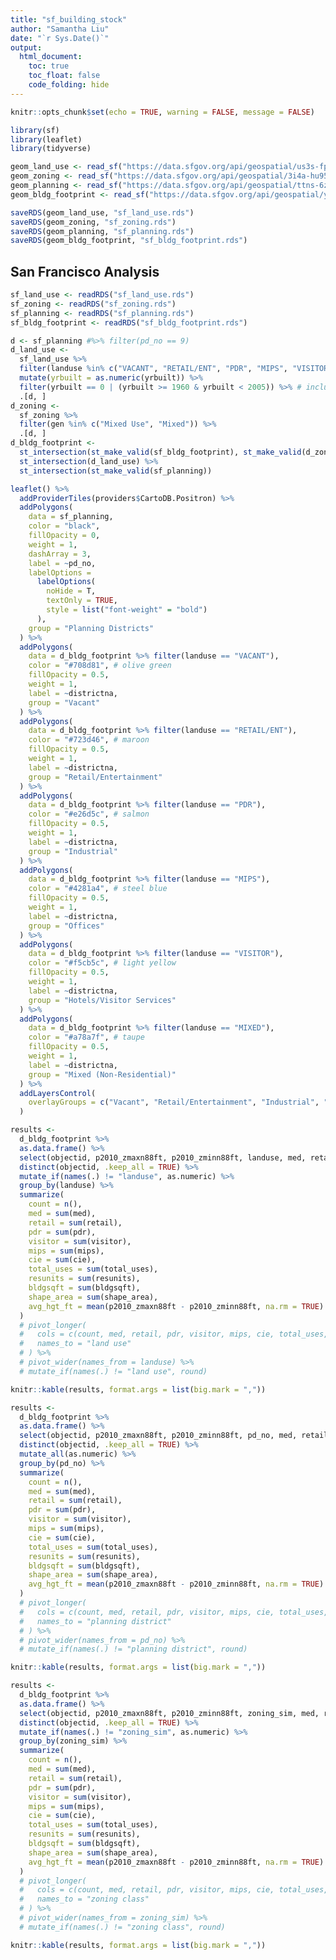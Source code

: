 ```yaml
---
title: "sf_building_stock"
author: "Samantha Liu"
date: "`r Sys.Date()`"
output: 
  html_document:
    toc: true
    toc_float: false
    code_folding: hide
---
```


```r
knitr::opts_chunk$set(echo = TRUE, warning = FALSE, message = FALSE)

library(sf)
library(leaflet)
library(tidyverse)
```

```r
geom_land_use <- read_sf("https://data.sfgov.org/api/geospatial/us3s-fp9q?method=export&format=GeoJSON")
geom_zoning <- read_sf("https://data.sfgov.org/api/geospatial/3i4a-hu95?method=export&format=GeoJSON")
geom_planning <- read_sf("https://data.sfgov.org/api/geospatial/ttns-6zj3?method=export&format=GeoJSON")
geom_bldg_footprint <- read_sf("https://data.sfgov.org/api/geospatial/ynuv-fyni?method=export&format=GeoJSON")

saveRDS(geom_land_use, "sf_land_use.rds")
saveRDS(geom_zoning, "sf_zoning.rds")
saveRDS(geom_planning, "sf_planning.rds")
saveRDS(geom_bldg_footprint, "sf_bldg_footprint.rds")
```

## San Francisco Analysis
```r
sf_land_use <- readRDS("sf_land_use.rds")
sf_zoning <- readRDS("sf_zoning.rds")
sf_planning <- readRDS("sf_planning.rds")
sf_bldg_footprint <- readRDS("sf_bldg_footprint.rds")
```

```r
d <- sf_planning #%>% filter(pd_no == 9)
d_land_use <- 
  sf_land_use %>% 
  filter(landuse %in% c("VACANT", "RETAIL/ENT", "PDR", "MIPS", "VISITOR", "MIXED")) %>% 
  mutate(yrbuilt = as.numeric(yrbuilt)) %>% 
  filter(yrbuilt == 0 | (yrbuilt >= 1960 & yrbuilt < 2005)) %>% # including unknown data
  .[d, ]
d_zoning <- 
  sf_zoning %>% 
  filter(gen %in% c("Mixed Use", "Mixed")) %>% 
  .[d, ]
d_bldg_footprint <- 
  st_intersection(st_make_valid(sf_bldg_footprint), st_make_valid(d_zoning)) %>% 
  st_intersection(d_land_use) %>% 
  st_intersection(st_make_valid(sf_planning))
```

```r
leaflet() %>% 
  addProviderTiles(providers$CartoDB.Positron) %>%
  addPolygons(
    data = sf_planning,
    color = "black",
    fillOpacity = 0,
    weight = 1,
    dashArray = 3,
    label = ~pd_no,
    labelOptions = 
      labelOptions(
        noHide = T, 
        textOnly = TRUE, 
        style = list("font-weight" = "bold")
      ),
    group = "Planning Districts"
  ) %>%
  addPolygons(
    data = d_bldg_footprint %>% filter(landuse == "VACANT"),
    color = "#708d81", # olive green
    fillOpacity = 0.5,
    weight = 1,
    label = ~districtna,
    group = "Vacant"
  ) %>%
  addPolygons(
    data = d_bldg_footprint %>% filter(landuse == "RETAIL/ENT"),
    color = "#723d46", # maroon
    fillOpacity = 0.5,
    weight = 1,
    label = ~districtna,
    group = "Retail/Entertainment"
  ) %>%
  addPolygons(
    data = d_bldg_footprint %>% filter(landuse == "PDR"),
    color = "#e26d5c", # salmon
    fillOpacity = 0.5,
    weight = 1,
    label = ~districtna,
    group = "Industrial"
  ) %>%
  addPolygons(
    data = d_bldg_footprint %>% filter(landuse == "MIPS"),
    color = "#4281a4", # steel blue
    fillOpacity = 0.5,
    weight = 1,
    label = ~districtna,
    group = "Offices"
  ) %>%
  addPolygons(
    data = d_bldg_footprint %>% filter(landuse == "VISITOR"),
    color = "#f5cb5c", # light yellow
    fillOpacity = 0.5,
    weight = 1,
    label = ~districtna,
    group = "Hotels/Visitor Services"
  ) %>%
  addPolygons(
    data = d_bldg_footprint %>% filter(landuse == "MIXED"),
    color = "#a78a7f", # taupe
    fillOpacity = 0.5,
    weight = 1,
    label = ~districtna,
    group = "Mixed (Non-Residential)"
  ) %>%
  addLayersControl(
    overlayGroups = c("Vacant", "Retail/Entertainment", "Industrial", "Offices", "Hotels/Visitor Services", "Mixed (Non-Residential)", "Planning Districts")
  )

```

```r
results <- 
  d_bldg_footprint %>% 
  as.data.frame() %>% 
  select(objectid, p2010_zmaxn88ft, p2010_zminn88ft, landuse, med, retail, pdr, visitor, mips, cie, total_uses, resunits, bldgsqft, shape_area) %>% 
  distinct(objectid, .keep_all = TRUE) %>% 
  mutate_if(names(.) != "landuse", as.numeric) %>% 
  group_by(landuse) %>% 
  summarize(
    count = n(),
    med = sum(med),
    retail = sum(retail),
    pdr = sum(pdr),
    visitor = sum(visitor),
    mips = sum(mips),
    cie = sum(cie),
    total_uses = sum(total_uses),
    resunits = sum(resunits),
    bldgsqft = sum(bldgsqft),
    shape_area = sum(shape_area),
    avg_hgt_ft = mean(p2010_zmaxn88ft - p2010_zminn88ft, na.rm = TRUE)
  ) 
  # pivot_longer(
  #   cols = c(count, med, retail, pdr, visitor, mips, cie, total_uses, resunits, bldgsqft, shape_area, avg_hgt_ft),
  #   names_to = "land use"
  # ) %>% 
  # pivot_wider(names_from = landuse) %>% 
  # mutate_if(names(.) != "land use", round)

knitr::kable(results, format.args = list(big.mark = ","))
```
```r
results <- 
  d_bldg_footprint %>% 
  as.data.frame() %>% 
  select(objectid, p2010_zmaxn88ft, p2010_zminn88ft, pd_no, med, retail, pdr, visitor, mips, cie, total_uses, resunits, bldgsqft, shape_area) %>% 
  distinct(objectid, .keep_all = TRUE) %>% 
  mutate_all(as.numeric) %>% 
  group_by(pd_no) %>% 
  summarize(
    count = n(),
    med = sum(med),
    retail = sum(retail),
    pdr = sum(pdr),
    visitor = sum(visitor),
    mips = sum(mips),
    cie = sum(cie),
    total_uses = sum(total_uses),
    resunits = sum(resunits),
    bldgsqft = sum(bldgsqft),
    shape_area = sum(shape_area),
    avg_hgt_ft = mean(p2010_zmaxn88ft - p2010_zminn88ft, na.rm = TRUE)
  ) 
  # pivot_longer(
  #   cols = c(count, med, retail, pdr, visitor, mips, cie, total_uses, resunits, bldgsqft, shape_area, avg_hgt_ft),
  #   names_to = "planning district"
  # ) %>% 
  # pivot_wider(names_from = pd_no) %>% 
  # mutate_if(names(.) != "planning district", round)

knitr::kable(results, format.args = list(big.mark = ","))

```
```r
results <- 
  d_bldg_footprint %>% 
  as.data.frame() %>% 
  select(objectid, p2010_zmaxn88ft, p2010_zminn88ft, zoning_sim, med, retail, pdr, visitor, mips, cie, total_uses, resunits, bldgsqft, shape_area) %>% 
  distinct(objectid, .keep_all = TRUE) %>% 
  mutate_if(names(.) != "zoning_sim", as.numeric) %>% 
  group_by(zoning_sim) %>% 
  summarize(
    count = n(),
    med = sum(med),
    retail = sum(retail),
    pdr = sum(pdr),
    visitor = sum(visitor),
    mips = sum(mips),
    cie = sum(cie),
    total_uses = sum(total_uses),
    resunits = sum(resunits),
    bldgsqft = sum(bldgsqft),
    shape_area = sum(shape_area),
    avg_hgt_ft = mean(p2010_zmaxn88ft - p2010_zminn88ft, na.rm = TRUE)
  )  
  # pivot_longer(
  #   cols = c(count, med, retail, pdr, visitor, mips, cie, total_uses, resunits, bldgsqft, shape_area, avg_hgt_ft),
  #   names_to = "zoning class"
  # ) %>% 
  # pivot_wider(names_from = zoning_sim) %>% 
  # mutate_if(names(.) != "zoning class", round)

knitr::kable(results, format.args = list(big.mark = ","))
```

```r

```

